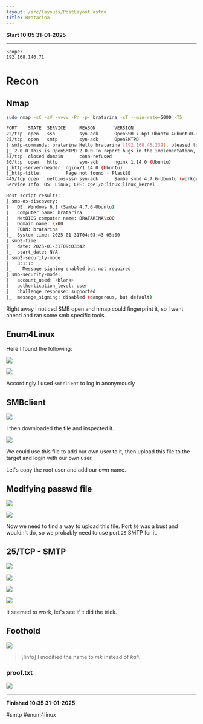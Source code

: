 ```yaml
---
layout: /src/layouts/PostLayout.astro
title: Bratarina
---
```


**Start 10:05 31-01-2025**

---
```
Scope:
192.168.140.71
```
# Recon

## Nmap

```bash
sudo nmap -sC -sV -vvvv -Pn -p- bratarina -sT --min-rate=5000 -T5

PORT    STATE  SERVICE     REASON       VERSION
22/tcp  open   ssh         syn-ack      OpenSSH 7.6p1 Ubuntu 4ubuntu0.3 (Ubuntu Linux; protocol 2.0)
25/tcp  open   smtp        syn-ack      OpenSMTPD
| smtp-commands: bratarina Hello bratarina [192.168.45.239], pleased to meet you, 8BITMIME, ENHANCEDSTATUSCODES, SIZE 36700160, DSN, HELP
|_ 2.0.0 This is OpenSMTPD 2.0.0 To report bugs in the implementation, please contact bugs@openbsd.org 2.0.0 with full details 2.0.0 End of HELP info
53/tcp  closed domain      conn-refused
80/tcp  open   http        syn-ack      nginx 1.14.0 (Ubuntu)
|_http-server-header: nginx/1.14.0 (Ubuntu)
|_http-title:         Page not found - FlaskBB        
445/tcp open   netbios-ssn syn-ack      Samba smbd 4.7.6-Ubuntu (workgroup: COFFEECORP)
Service Info: OS: Linux; CPE: cpe:/o:linux:linux_kernel

Host script results:
| smb-os-discovery: 
|   OS: Windows 6.1 (Samba 4.7.6-Ubuntu)
|   Computer name: bratarina
|   NetBIOS computer name: BRATARINA\x00
|   Domain name: \x00
|   FQDN: bratarina
|_  System time: 2025-01-31T04:03:43-05:00
| smb2-time: 
|   date: 2025-01-31T09:03:42
|_  start_date: N/A
| smb2-security-mode: 
|   3:1:1: 
|_    Message signing enabled but not required
| smb-security-mode: 
|   account_used: <blank>
|   authentication_level: user
|   challenge_response: supported
|_  message_signing: disabled (dangerous, but default)
```

Right away I noticed SMB open and nmap could fingerprint it, so I went ahead and ran some smb specific tools.


## Enum4Linux

Here I found the following:

![](../../../assets/7037216298aee080d2dc73e0baf7e830.png)

![](../../../assets/caaa8467f9b0490fb37cf0a54b215bd4.png)

Accordingly I used `smbclient` to log in anonymously


## SMBclient

![](../../../assets/87ecb1f91b063bfa1fc2e500fcb7ccae.png)

I then downloaded the file and inspected it.

![](../../../assets/5ccb72ebaaecbd9ad43438ba87172849.png)

We could use this file to add our own user to it, then upload this file to the target and login with our own user.

Let's copy the root user and add our own name.


## Modifying passwd file

![](../../../assets/ec77cd179e7ea2b7ebbdb044b6f5f9cf.png)

![](../../../assets/5221d6b30d10967b27d8633d8238c023.png)

Now we need to find a way to upload this file. Port `80` was a bust and wouldn't do, so we probably need to use port `25` SMTP for it.


## 25/TCP - SMTP

![](../../../assets/9c73d162d0dd5b60a6daa8f9268bdaea.png)

![](../../../assets/a60f44582a48b9669ed93cae91c9fa5c.png)

![](../../../assets/241200f937ce1f276d4e233715bce347.png)

![](../../../assets/3f1af8c4c2e997fc15d12062e9177f58.png)

It seemed to work, let's see if it did the trick.


## Foothold

![](../../../assets/00aee8f6831c1ecd49015d65ba0561d2.png)

>[!info]
I modified the name to *mk* instead of *kali*.


### proof.txt

![](../../../assets/a7fe406bba45257339fe7da0eb76bb5c.png)

---

**Finished 10:35 31-01-2025**

[^Links]: [[OSCP Prep]]

#smtp #enum4linux 